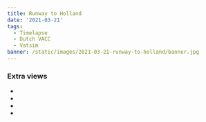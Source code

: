 ```yaml
---
title: Runway to Holland
date: '2021-03-21'
tags:
  - Timelapse
  - Dutch VACC
  - Vatsim
banner: /static/images/2021-03-21-runway-to-holland/banner.jpg
---
```


<Youtube src="https://www.youtube-nocookie.com/embed/-t4lWg_Hq0o" />

### Extra views
- <ExternalLink href="https://youtu.be/GBZLPYlEiTs​" name="ACC / Centre [EHAA_CTR] view" />
- <ExternalLink href="https://youtu.be/gIdqgLta26o" name="ACC / Centre [EHAA_CTR] view (alternate)" />
- <ExternalLink href="https://youtu.be/7PAtwzlACTI​" name="Approach [EHAM_APP]" />
- <ExternalLink href="https://youtu.be/ltjCI47EFbo" name="Ground [EHAM_GND/TWR]" />
